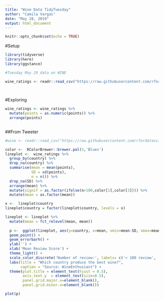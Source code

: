 ```yaml
---
title: "Wine Data TidyTuesday"
author: "Camila Vargas"
date: "May 28, 2019"
output: html_document
---
```


```r
knitr::opts_chunk$set(echo = TRUE)
```

#Setup
```r
library(tidyverse)
library(here)
library(ggstance)

#Tuesday May 29 data on WINE

wine_ratings <- readr::read_csv("https://raw.githubusercontent.com/rfordatascience/tidytuesday/master/data/2019/2019-05-28/winemag-data-130k-v2.csv") %>% 
  
           


```

#Exploring
```r
wine_ratings <- wine_ratings %>% 
  mutate(points = as.numeric(points)) %>% 
  arrange(points)
  
```


##From Tweeter
```r

#wine <- readr::read_csv("https://raw.githubusercontent.com/rfordatascience/tidytuesday/master/data/2019/2019-05-28/winemag-data-130k-v2.csv")

color <-  RColorBrewer::brewer.pal(3,'Blues')
lineplot <-  wine_ratings %>%
  group_by(country) %>%
  drop_na(country) %>%
  summarise(mean = mean(points), 
            SD = sd(points), 
            n = n()) %>%
  drop_na(SD) %>%
  arrange(mean) %>%
  mutate(signif = as.factor(ifelse(n>100,color[1],color[3]))) %>% 
  mutate(mean = as.factor(mean))

x <-  lineplot$country
lineplot$country = factor(lineplot$country, levels = x)

lineplot <- lineplot %>% 
  mutate(mean = fct_relevel(mean, mean))
  
  p <-  ggplot(lineplot, aes(y=country, x=mean, xmin=mean-SD, xmax=mean+SD, color= I(signif))) +
  geom_point() +
  geom_errorbarh() +
  ylab('') +
  xlab('Mean Review Score') +
  theme_light() +
  scale_color_discrete('Number of review:', labels= c('< 100 review', '> 100 review')) +
  labs(title = "Which country produce the best wine?",
       caption = "Source: WineEnthusiast") +
  theme(plot.title = element_text(hjust = 0.5),
        axis.text.y  = element_text(size=8.5),
        panel.grid.major.x=element_blank(),
        panel.grid.minor.x=element_blank()) 

plot(p)


```


